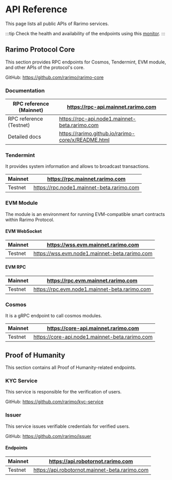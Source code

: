 # API Reference

This page lists all public APIs of Rarimo services.

:::tip
Check the health and availability of the endpoints using this [monitor](https://monitoring.tokend.io/status/rarimo).
:::

## Rarimo Protocol Core

This section provides RPC endpoints for Cosmos, Tendermint, EVM module, and other APIs of the protocol's core.

GitHub: https://github.com/rarimo/rarimo-core

### Documentation

| RPC reference (Mainnet) | https://rpc-api.mainnet.rarimo.com                 |
| ----------------------- | -------------------------------------------------- |
| RPC reference (Testnet) | https://rpc-api.node1.mainnet-beta.rarimo.com      |
| Detailed docs           | https://rarimo.github.io/rarimo-core/x/README.html |

### Tendermint

It provides system information and allows to broadcast transactions.

| Mainnet | https://rpc.mainnet.rarimo.com            |
| ------- | ----------------------------------------- |
| Testnet | https://rpc.node1.mainnet-beta.rarimo.com |

### EVM Module

The module is an environment for running EVM-compatible smart contracts within Rarimo Protocol.

#### EVM WebSocket

| Mainnet | https://wss.evm.mainnet.rarimo.com            |
| ------- | --------------------------------------------- |
| Testnet | https://wss.evm.node1.mainnet-beta.rarimo.com |

#### EVM RPC

| Mainnet | https://rpc.evm.mainnet.rarimo.com            |
| ------- | --------------------------------------------- |
| Testnet | https://rpc.evm.node1.mainnet-beta.rarimo.com |

### Cosmos

It is a gRPC endpoint to call cosmos modules.

| Mainnet | https://core-api.mainnet.rarimo.com            |
| ------- | ---------------------------------------------- |
| Testnet | https://core-api.node1.mainnet-beta.rarimo.com |

## Proof of Humanity

This section contains all Proof of Humanity-related endpoints.

### KYC Service

This service is responsible for the verification of users.

GitHub: https://github.com/rarimo/kyc-service

<!-- TODO: add docs -->

### Issuer

This service issues verifiable credentials for verified users.

GitHub: https://github.com/rarimo/issuer

<!-- TODO: add docs -->

#### Endpoints

| Mainnet | https://api.robotornot.rarimo.com              |
| ------- | ---------------------------------------------- |
| Testnet | https://api.robotornot.mainnet-beta.rarimo.com |
